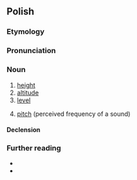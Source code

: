 ==Polish==
{{wp|lang=pl|dab=Wysokość}}

===Etymology===
{{suffix|pl|wysoki|ość}}

===Pronunciation===
{{pl-p|a=Pl-wysokość.ogg}}

===Noun===
{{pl-noun|f}}

# [[height]]
# [[altitude]]
# [[level]]
# {{lb|pl|acoustics}} [[pitch]] (perceived frequency of a sound)

====Declension====
{{pl-decl-noun-f}}

===Further reading===
* {{R:pl:WSJP}}
* {{R:PWN}}